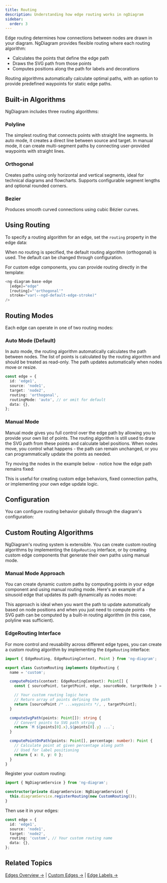 ```yaml
---
title: Routing
description: Understanding how edge routing works in ngDiagram
sidebar:
  order: 3
---
```



Edge routing determines how connections between nodes are drawn in your diagram. NgDiagram provides flexible routing where each routing algorithm:

- Calculates the points that define the edge path
- Draws the SVG path from those points
- Computes positions along the path for labels and decorations

Routing algorithms automatically calculate optimal paths, with an option to provide predefined waypoints for static edge paths.

## Built-in Algorithms

NgDiagram includes three routing algorithms:

### Polyline

The simplest routing that connects points with straight line segments. In auto mode, it creates a direct line between source and target. In manual mode, it can create multi-segment paths by connecting user-provided waypoints with straight lines.

### Orthogonal

Creates paths using only horizontal and vertical segments, ideal for technical diagrams and flowcharts. Supports configurable segment lengths and optional rounded corners.

### Bezier

Produces smooth curved connections using cubic Bézier curves.


<Routing />

## Using Routing

To specify a routing algorithm for an edge, set the `routing` property in the edge data:

<CodeSnippet relativePath="edges/routing/routing/diagram.component.ts" />

When no routing is specified, the default routing algorithm (orthogonal) is used. The default can be changed through configuration.

For custom edge components, you can provide routing directly in the template:

```typescript
<ng-diagram-base-edge
  [edge]="edge"
  [routing]="'orthogonal'"
  stroke="var(--ngd-default-edge-stroke)"
/>
```

## Routing Modes

Each edge can operate in one of two routing modes:

### Auto Mode (Default)

In auto mode, the routing algorithm automatically calculates the path between nodes. The list of points is calculated by the routing algorithm and should be treated as read-only. The path updates automatically when nodes move or resize.

```typescript
const edge = {
  id: 'edge1',
  source: 'node1',
  target: 'node2',
  routing: 'orthogonal',
  routingMode: 'auto', // or omit for default
  data: {},
};
```

### Manual Mode

Manual mode gives you full control over the edge path by allowing you to provide your own list of points. The routing algorithm is still used to draw the SVG path from these points and calculate label positions. When nodes move, you control what happens - the path can remain unchanged, or you can programmatically update the points as needed.

Try moving the nodes in the example below - notice how the edge path remains fixed:


<ManualMode />

<CodeSnippet relativePath="edges/routing/manual/diagram.component.ts" />

This is useful for creating custom edge behaviors, fixed connection paths, or implementing your own edge update logic.

## Configuration

You can configure routing behavior globally through the diagram's configuration:

<CodeSnippet relativePath="edges/routing/configured/diagram.component.ts" />

## Custom Routing Algorithms

NgDiagram's routing system is extensible. You can create custom routing algorithms by implementing the `EdgeRouting` interface, or by creating custom edge components that generate their own paths using manual mode.

### Manual Mode Approach

You can create dynamic custom paths by computing points in your edge component and using manual routing mode. Here's an example of a sinusoid edge that updates its path dynamically as nodes move:


<Sinusoid />

<CodeSnippet relativePath="edges/routing/sinusoid/sinusoid-edge.component.ts" />

This approach is ideal when you want the path to update automatically based on node positions and when you just need to compute points - the SVG path can be computed by a built-in routing algorithm (in this case, polyline was sufficient).

### EdgeRouting Interface

For more control and reusability across different edge types, you can create a custom routing algorithm by implementing the `EdgeRouting` interface:

```typescript
import { EdgeRouting, EdgeRoutingContext, Point } from 'ng-diagram';

export class CustomRouting implements EdgeRouting {
  name = 'custom';

  computePoints(context: EdgeRoutingContext): Point[] {
    const { sourcePoint, targetPoint, edge, sourceNode, targetNode } = context;

    // Your custom routing logic here
    // Return array of points defining the path
    return [sourcePoint /* ...waypoints */, , targetPoint];
  }

  computeSvgPath(points: Point[]): string {
    // Convert points to SVG path string
    return `M ${points[0].x},${points[0].y} ...`;
  }

  computePointOnPath(points: Point[], percentage: number): Point {
    // Calculate point at given percentage along path
    // Used for label positioning
    return { x: 0, y: 0 };
  }
}
```

Register your custom routing:

```typescript
import { NgDiagramService } from 'ng-diagram';

constructor(private diagramService: NgDiagramService) {
  this.diagramService.registerRouting(new CustomRouting());
}
```

Then use it in your edges:

```typescript
const edge = {
  id: 'edge1',
  source: 'node1',
  target: 'node2',
  routing: 'custom', // Your custom routing name
  data: {},
};
```

## Related Topics

[Edges Overview →](/docs/guides/edges/edges) | [Custom Edges →](/docs/guides/edges/custom-edges) | [Edge Labels →](/docs/guides/edges/labels)
